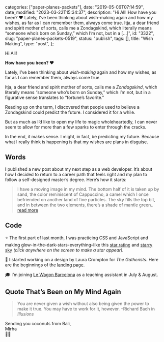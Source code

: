 
  categories: ["paper-planes-packets"],
  date: "2019-05-06T07:14:59",
  date_modified: "2023-03-22T15:34:37",
  description:
    "Hi All! How have you been? ❤️ Lately, I’ve been thinking about wish-making again and how my wishes, as far as I can remember them, always come true. Itja, a dear friend and spirit mother of sorts, calls me a Zondagskind, which literally means “someone who’s born on Sunday,” which I’m not, but in a […]",
  id: "3322",
  slug: "paper-planes-packets-0519",
  status: "publish",
  tags: [],
  title: "Wish Making",
  type: "post",
};


Hi All!

**How have you been? ❤️**

Lately, I’ve been thinking about _wish-making_ again and how my wishes, as far as I can remember them, always come true.

Itja, a dear friend and spirit mother of sorts, calls me a _Zondagskind_, which literally means “someone who’s born on Sunday,” which I’m not, but in a figurative sense translates to “fortune’s favorite.”

Reading up on the term, I discovered that people used to believe a Zondagskind could predict the future. I considered it for a while.

But as much as I’d like to open my life to magic wholeheartedly, I can never seem to allow for more than a few sparks to enter through the cracks.

In the end, it makes sense. I might, in fact, be predicting my future. Because what I really think is happening is that my wishes are plans in disguise.

## Words

I published a new post about my next step as a web developer. It’s about how I decided to return to a career path that feels right and my plan to follow a self-designed master’s degree. Here’s how it starts:

> I have a moving image in my mind. The bottom half of it is taken up by sand, the color reminiscent of Cappuccino, a camel which I once befriended on another land of fine particles. The sky fills the top bit, and in between the two elements, there’s a shade of mantle green.. [r](/posts/leap-of-code/)[ead more](/posts/leap-of-code/)

## Code

⭐️ The first part of last month, I was practicing CSS and JavaScript and making glow-in-the-dark-stars-everything–like this [star rating](https://mirhamasala.github.io/star_rating/) and [starry sky](https://mirhamasala.github.io/starry_sky/) _(click anywhere on the screen to make a star appear)._

🍯 I started working on a design by Laura Crompton for _The Gatherists_. Here are the beginnings of the [landing page](https://mirhamasala.github.io/gatherists/).

🎓 I’m joining [Le Wagon Barcelona](https://www.lewagon.com/barcelona) as a teaching assistant in July & August.

## Quote That’s Been on My Mind Again

> You are never given a wish without also being given the power to make it true. You may have to work for it, however. –Richard Bach in _Illusions_

Sending you coconuts from Bali,\
Mirha\
🥥🌴
